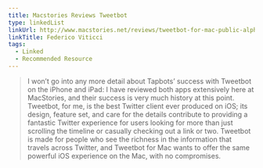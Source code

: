 ```yaml
---
title: Macstories Reviews Tweetbot
type: linkedList
linkUrl: http://www.macstories.net/reviews/tweetbot-for-mac-public-alpha-review/
linkTitle: Federico Viticci
tags:
  - Linked
  - Recommended Resource
---
```


> I won’t go into any more detail about Tapbots’ success with Tweetbot on the iPhone and iPad: I have reviewed both apps extensively here at MacStories, and their success is very much history at this point. Tweetbot, for me, is the best Twitter client ever produced on iOS; its design, feature set, and care for the details contribute to providing a fantastic Twitter experience for users looking for more than just scrolling the timeline or casually checking out a link or two. Tweetbot is made for people who see the richness in the information that travels across Twitter, and Tweetbot for Mac wants to offer the same powerful iOS experience on the Mac, with no compromises.
